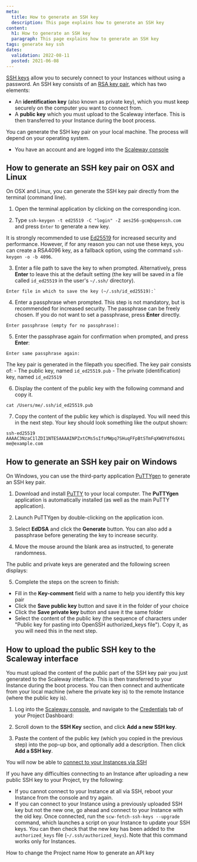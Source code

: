 ```yaml
---
meta:
  title: How to generate an SSH key
  description: This page explains how to generate an SSH key
content:
  h1: How to generate an SSH key
  paragraph: This page explains how to generate an SSH key
tags: generate key ssh
dates:
  validation: 2022-08-11
  posted: 2021-06-08
---
```


[SSH keys](/console/my-account/concepts#ssh-key) allow you to securely connect to your Instances without using a password. An SSH key consists of an [RSA key pair](https://en.wikipedia.org/wiki/RSA_(cryptosystem)), which has two elements:

- An **identification key** (also known as private key), which you must keep securely on the computer you want to connect from.
- A **public key** which you must upload to the Scaleway interface. This is then transferred to your Instance during the boot process.

You can generate the SSH key pair on your local machine. The process will depend on your operating system.

<Message type="requirement">

 - You have an account and are logged into the [Scaleway console](https://console.scaleway.com) 

</Message>

## How to generate an SSH key pair on OSX and Linux

On OSX and Linux, you can generate the SSH key pair directly from the terminal (command line).

1. Open the terminal application by clicking on the corresponding icon.
  <Lightbox src="scaleway-terminal-icon.webp" alt=""/>

2. Type `ssh-keygen -t ed25519 -C "login" -Z aes256-gcm@openssh.com` and press `Enter` to generate a new key.

  <Message type="important">

  It is strongly recommended to use [Ed25519](https://en.wikipedia.org/wiki/EdDSA#Ed25519) for increased security and performance. However, if for any reason you can not use these keys, you can create a RSA4096 key, as a fallback option, using the command `ssh-keygen -o -b 4096`. 

  </Message>

3. Enter a file path to save the key to when prompted. Alternatively, press **Enter** to leave this at the default setting (the key will be saved in a file called `id_ed25519` in the user's `~/.ssh/` directory).
  ```
  Enter file in which to save the key (~/.ssh/id_ed25519):`
  ```

4. Enter a passphrase when prompted. This step is not mandatory, but is recommended for increased security. The passphrase can be freely chosen. If you do not want to set a passphrase, press **Enter** directly.
  ```
  Enter passphrase (empty for no passphrase):
  ```

5. Enter the passphrase again for confirmation when prompted, and press **Enter**:
  ```
  Enter same passphrase again:
  ```

  The key pair is generated in the filepath you specified. The key pair consists of:
    - The public key, named `id_ed25519.pub`
    - The private (identification) key, named `id_ed25519`

6. Display the content of the public key with the following command and copy it.
  ```
  cat /Users/me/.ssh/id_ed25519.pub
  ```

7. Copy the content of the public key which is displayed. You will need this in the next step. Your key should look something like the output shown:
  ```
  ssh-ed25519 AAAAC3NzaC1lZDI1NTE5AAAAINPZxtCMs5sIfsMWpq7SHuqFFpBtSTmFqXWOYdf6dX4i me@example.com
  ```

## How to generate an SSH key pair on Windows

On Windows, you can use the third-party application [PuTTYgen](https://www.chiark.greenend.org.uk/~sgtatham/putty/latest.html) to generate an SSH key pair.

1. Download and install [PuTTY](https://www.chiark.greenend.org.uk/~sgtatham/putty/latest.html) to your local computer. The **PuTTYgen** application is automatically installed (as well as the main PuTTY application).
  <Lightbox src="scaleway-puttygen-app.webp" alt=""/>

2. Launch PuTTYgen by double-clicking on the application icon. 

3. Select **EdDSA** and click the **Generate** button. You can also add a passphrase before generating the key to increase security.
  <Lightbox src="scaleway-puttygen-01.webp" alt="" />

4. Move the mouse around the blank area as instructed, to generate randomness.
  <Lightbox src="scaleway-puttygen-02.webp" alt="" />

  The public and private keys are generated and the following screen displays:
  <Lightbox src="scaleway-puttygen-03.webp" alt="" />

5. Complete the steps on the screen to finish:

- Fill in the **Key-comment** field with a name to help you identify this key pair
- Click the **Save public key** button and save it in the folder of your choice
- Click the **Save private key** button and save it the same folder
- Select the content of the public key (the sequence of characters under "Public key for pasting into OpenSSH authorized_keys file"). Copy it, as you will need this in the next step.

## How to upload the public SSH key to the Scaleway interface

You must upload the content of the public part of the SSH key pair you just generated to the Scaleway interface. This is then transferred to your Instance during the boot process. You can then connect and authenticate from your local machine (where the private key is) to the remote Instance (where the public key is).

1. Log into the [Scaleway console](https://console.scaleway.com), and navigate to the [Credentials](/console/my-project/concepts#credentials) tab of your Project Dashboard:
  <Lightbox src="scaleway-credentials-nav.webp" alt="" />
  
2. Scroll down to the **SSH Key** section, and click **Add a new SSH key**.
  <Lightbox src="scaleway-ssh-keys.webp" alt="" />

3. Paste the content of the public key (which you copied in the previous step) into the pop-up box, and optionally add a description. Then click **Add a SSH key**.

You will now be able to [connect to your Instances via SSH](/compute/instances/how-to/connect-to-instance/)

<Message type="tip">

  If you have any difficulties connecting to an Instance after uploading a new public SSH key to your Project, try the following:  
 
  - If you cannot connect to your Instance at all via SSH, reboot your Instance from the console and try again.
  - If you can connect to your Instance using a previously uploaded SSH key but not the new one, go ahead and connect to your Instance with the old key. Once connected, run the `scw-fetch-ssh-keys --upgrade` command, which launches a script on your Instance to update your SSH keys. You can then check that the new key has been added to the `authorized_keys` file (`~/.ssh/authorized_keys`). Note that this command works only for Instances.

</Message>

<Navigation title="See Also">
  <PreviousButton to="/console/my-project/how-to/change-project-name/">How to change the Project name</PreviousButton>
  <NextButton to="/console/my-project/how-to/generate-api-key/">How to generate an API key</NextButton>
</Navigation>

